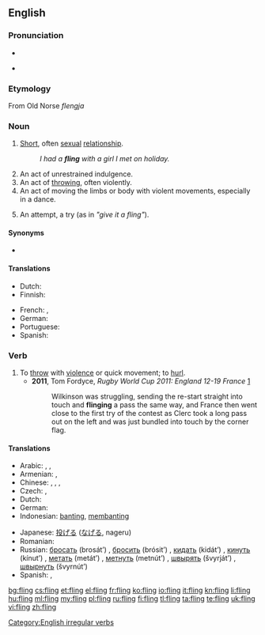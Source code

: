 ==English==

===Pronunciation===
* {{IPA|/ˈflɪŋ/}}
* {{audio|en-us-fling.ogg|Audio (US)}}
*: {{rhymes|ɪŋ}}

===Etymology===
From Old Norse ''flengja''

===Noun===
{{en-noun}}

# [[short|Short]], often [[sexual]] [[relationship]].
#: ''I had a '''fling''' with a girl I met on holiday.''
# An act of unrestrained indulgence.
# An act of [[throw]]ing, often violently.
# An act of moving the limbs or body with violent movements, especially in a dance.
# {{figuratively}} An attempt, a try (as in ''"give it a fling"'').

====Synonyms====
* {{l|en|hookup}}

====Translations====
{{trans-top|short sexual relationship}}
* Dutch: {{t|nl|slippertje|n}}
* Finnish: {{t|fi|säätö}}
{{trans-mid}}
* French: {{t|fr|aventure|f}}, {{t|fr|passade|f}}
* German: {{t|de|Affäre|f}}
* Portuguese: {{t+|pt|caso|m}}
* Spanish: {{t|es|aventura|f}}
{{trans-bottom}}

===Verb===
{{en-verb|flings|flinging|flung}}

# To [[throw]] with [[violence]] or quick movement; to [[hurl]].
#* '''2011''', Tom Fordyce, ''Rugby World Cup 2011: England 12-19 France'' [http://news.bbc.co.uk/sport1/hi/rugby_union/15210221.stm]
#*: Wilkinson was struggling, sending the re-start straight into touch and '''flinging''' a pass the same way, and France then went close to the first try of the contest as Clerc took a long pass out on the left and was just bundled into touch by the corner flag.

====Translations====
{{trans-top|to fling}}
* Arabic: {{t|ar|صب|tr=Sabba}}, {{t|ar|رمى|tr=rammaa}}, {{t|ar|اندفع|tr=indafa`a}}
* Armenian: {{t-|hy|նետել|tr=netel}},  {{t-|hy|գցել|tr=gc’el}}
* Chinese: {{zh-tsp|拋|抛|pāo}}, {{t-|cmn|投|tr=tóu|sc=Hani}}, {{zh-tsp|鑄|铸|zhù}}, {{t-|cmn|扔|tr=rēng|sc=Hani}}
* Czech: {{t|cs|mrštit}},  {{t-|cs|hodit}}
* Dutch: {{t+|nl|smijten}}
* German: {{t|de|schleudern}}
* Indonesian: [[banting]], [[banting|membanting]]
{{trans-mid}}
* Japanese: [[投げる]] ([[なげる]], nageru)
* Romanian: {{t+|ro|arunca}}
* Russian: [[бросать]] (brosát’) {{impf}}, [[бросить]] (brósit’) {{pf.}}, [[кидать]] (kidát’) {{impf}}, [[кинуть]] (kínut’) {{pf.}}, [[метать]] (metát’) {{impf}}, [[метнуть]] (metnút’) {{pf.}}, [[швырять]] (švyrját’) {{impf}}, [[швырнуть]] (švyrnút’) {{pf.}}
* Spanish: {{t+|es|aventar}}, {{t+|es|lanzar}}
{{trans-bottom}}

[[Category:English irregular verbs]]

[[bg:fling]]
[[cs:fling]]
[[et:fling]]
[[el:fling]]
[[fr:fling]]
[[ko:fling]]
[[io:fling]]
[[it:fling]]
[[kn:fling]]
[[li:fling]]
[[hu:fling]]
[[ml:fling]]
[[my:fling]]
[[pl:fling]]
[[ru:fling]]
[[fi:fling]]
[[tl:fling]]
[[ta:fling]]
[[te:fling]]
[[uk:fling]]
[[vi:fling]]
[[zh:fling]]